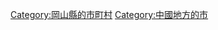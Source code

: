 {{Commonscat|Kasaoka, Okayama}}
{{Catmore}}

{{DEFAULTSORT:Kasaoka-shi}}
[[Category:岡山縣的市町村|Category:岡山縣的市町村]]
[[Category:中國地方的市|Category:中國地方的市]]